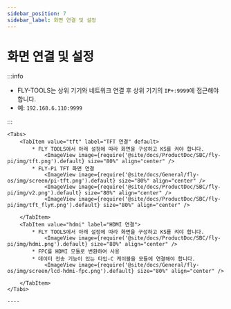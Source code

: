```yaml
---
sidebar_position: 7
sidebar_label: 화면 연결 및 설정
---
```







# 화면 연결 및 설정

:::info

* FLY-TOOLS는 상위 기기와 네트워크 연결 후 상위 기기의 `IP+:9999`에 접근해야 합니다.
* 예: `192.168.6.110:9999`

:::


    <Tabs>
        <TabItem value="tft" label="TFT 연결" default>
            * FLY TOOLS에서 아래 설정에 따라 화면을 구성하고 KS를 켜야 합니다.
                <ImageView image={require('@site/docs/ProductDoc/SBC/fly-pi/img/tft.png').default} size="80%" align="center" />
            * FLY-Pi TFT 화면 연결
                <ImageView image={require('@site/docs/General/fly-os/img/screen/pi-tft.png').default} size="80%" align="center" />
                <ImageView image={require('@site/docs/ProductDoc/SBC/fly-pi/img/v2.png').default} size="80%" align="center" />
                <ImageView image={require('@site/docs/ProductDoc/SBC/fly-pi/img/tft_flyπ.png').default} size="80%" align="center" />

        </TabItem>
        <TabItem value="hdmi" label="HDMI 연결">
            * FLY TOOLS에서 아래 설정에 따라 화면을 구성하고 KS를 켜야 합니다.
                <ImageView image={require('@site/docs/ProductDoc/SBC/fly-pi/img/hdmi.png').default} size="80%" align="center" />               
            * FPC를 HDMI 모듈로 변환하여 사용
            * 데이터 전송 기능이 있는 타입-C 케이블을 모듈에 연결해야 합니다.
                <ImageView image={require('@site/docs/General/fly-os/img/screen/lcd-hdmi-fpc.png').default} size="80%" align="center" />

        </TabItem>
    </Tabs>

    ----